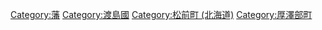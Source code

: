 [[Category:藩|Category:藩]]
[[Category:渡島國|Category:渡島國]]
[[Category:松前町_(北海道)|Category:松前町 (北海道)]]
[[Category:厚澤部町|Category:厚澤部町]]